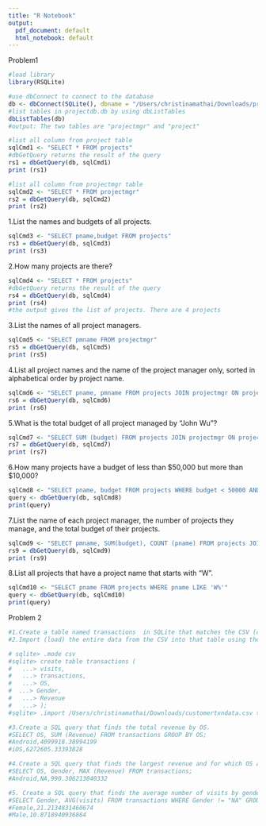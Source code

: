 ```yaml
---
title: "R Notebook"
output:
  pdf_document: default
  html_notebook: default
---
```



Problem1
```r
#load library
library(RSQLite)

#use dbConnect to connect to the database 
db <- dbConnect(SQLite(), dbname = "/Users/christinamathai/Downloads/projectdb.db")
#list tables in projectdb.db by using dbListTables
dbListTables(db)
#output: The two tables are "projectmgr" and "project"

#list all column from project table
sqlCmd1 <- "SELECT * FROM projects"
#dbGetQuery returns the result of the query
rs1 = dbGetQuery(db, sqlCmd1)
print (rs1)

#list all column from projectmgr table
sqlCmd2 <- "SELECT * FROM projectmgr"
rs2 = dbGetQuery(db, sqlCmd2)
print (rs2)
```

1.List the names and budgets of all projects.
```r
sqlCmd3 <- "SELECT pname,budget FROM projects"
rs3 = dbGetQuery(db, sqlCmd3)
print (rs3)
```

2.How many projects are there?
```r
sqlCmd4 <- "SELECT * FROM projects"
#dbGetQuery returns the result of the query
rs4 = dbGetQuery(db, sqlCmd4)
print (rs4)
#the output gives the list of projects. There are 4 projects
```

3.List the names of all project managers.
```r
sqlCmd5 <- "SELECT pmname FROM projectmgr"
rs5 = dbGetQuery(db, sqlCmd5)
print (rs5)
```

4.List all project names and the name of the project manager only, sorted in alphabetical order by project name.
```r
sqlCmd6 <- "SELECT pname, pmname FROM projects JOIN projectmgr ON projects.pmgr = projectmgr.pmid ORDER BY pname ASC"
rs6 = dbGetQuery(db, sqlCmd6)
print (rs6)
```

5.What is the total budget of all project managed by "John Wu"?
```r
sqlCmd7 <- "SELECT SUM (budget) FROM projects JOIN projectmgr ON projects.pmgr = projectmgr.pmid WHERE pmname = 'John Wu'"
rs7 = dbGetQuery(db, sqlCmd7)
print (rs7)

```


6.How many projects have a budget of less than $50,000 but more than $10,000?
```r
sqlCmd8 <- "SELECT pname, budget FROM projects WHERE budget < 50000 AND budget > 10000"
query <- dbGetQuery(db, sqlCmd8)
print(query)
```

7.List the name of each project manager, the number of projects they manage, and the total budget of their projects.
```r
sqlCmd9 <- "SELECT pmname, SUM(budget), COUNT (pname) FROM projects JOIN projectmgr ON projects.pmgr = projectmgr.pmid GROUP BY pmname"
rs9 = dbGetQuery(db, sqlCmd9)
print (rs9)
```

8.List all projects that have a project name that starts with "W".
```r
sqlCmd10 <- "SELECT pname FROM projects WHERE pname LIKE 'W%'"
query <- dbGetQuery(db, sqlCmd10)
print(query)
```



Problem 2
```r
#1.Create a table named transactions  in SQLite that matches the CSV (column name and order must match). The columns are: Visits, Transactions, OS, Gender, Revenue.
#2.Import (load) the entire data from the CSV into that table using the SQLite .import command.

# sqlite> .mode csv
#sqlite> create table transactions (
#   ...> visits,
#   ...> transactions,
#   ...> OS,
#  ...> Gender,
#   ...> Revenue
#   ...> );
#sqlite> .import /Users/christinamathai/Downloads/customertxndata.csv transactions

#3.Create a SQL query that finds the total revenue by OS.
#SELECT OS, SUM (Revenue) FROM transactions GROUP BY OS;
#Android,4099918.38994199
#iOS,6272605.33393828

#4.Create a SQL query that finds the largest revenue and for which OS and gender it occurred.
#SELECT OS, Gender, MAX (Revenue) FROM transactions;
#Android,NA,990.306213040332

#5. Create a SQL query that finds the average number of visits by gender, excluding NA cases
#SELECT Gender, AVG(visits) FROM transactions WHERE Gender != "NA" GROUP BY Gender;
#Female,21.2134831460674
#Male,10.8718940936864

```

```

```


